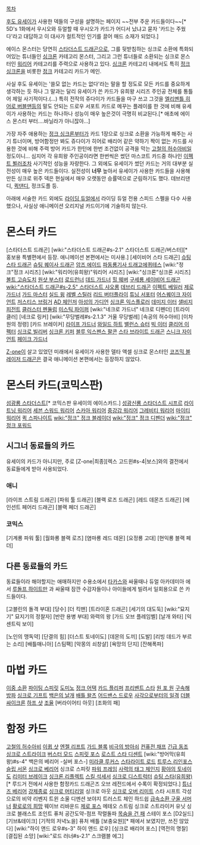[[목차]]

[[후도 유세이]]가 사용한 덱들의 구성을 설명하는 페이지 ~~전부 주운 카드들이다~~[* 5D's 1화에서 우시오와 듀얼할 때 우시오가 카드가 어디서 났냐고 묻자 '카드는 주웠다'라고 대답하고 이 대사가 컬트적인 인기를 끌어 매드 소재가 되었다.]

에이스 몬스터는 당연히 [[스타더스트 드래곤]]으로, 그를 뒷받침하는 싱크로 소환에 특화되어있는 튜너들인 [[싱크론]] 카테고리 몬스터, 그리고 그런 튜너들로 소환되는 싱크로 몬스터인 [[워리어]] 카테고리를 주력으로 사용하고 있다. [[싱크론]] 카테고리 내에서도 특히 [[정크 싱크론]]을 비롯한 [[정크]] 카테고리 카드가 메인. 

사실 후도 유세이는 '쓸모 없는 카드는 없다'라는 말을 할 정도로 모든 카드를 중요하게 생각하는 듯 하나 그 말과는 달리 유세이가 쓴 카드가 유희왕 시리즈 주인공 전체를 통틀어 제일 사기적이다.(...) 특히 전작의 쥬다이가 카드들을 마구 쓰고 그것을 [[엘리멘틀 히어로 버블맨]]등의 말도 안되는 드로우 서포트 카드로 메꾸는 플레이를 한 것에 비해 유세이가 사용하는 카드는 하나하나 성능이 매우 높은것이 극명히 비교된다.[* 애초에 에이스 몬스터 부터....바닐라가 아니잖아...]

가장 자주 애용하는 [[정크 싱크론]]부터가 카드 1장으로 싱크로 소환을 가능하게 해주는 사기 튜너이며, 방어함정만 봐도 쥬다이가 히어로 배리어 같은 약하기 짝이 없는 카드를 사용한 것에 비해 주력 방어 카드가 한턴에 한번 조건없이 공격을 막는 [[고철의 허수아비]]일 정도이니... 심지어 각 유희왕 주인공이라면 한번씩은 썼던 마스코트 카드중 하나인 [[이펙트 뵐러]]조차 사기적인 성능을 자랑한다. 그 외에도 유세이가 썼던 카드는 거의 대부분 실전성이 매우 높은 카드들이다. 실전성이 '''너무''' 높아서 유세이가 사용한 카드들을 사용해 만든 싱크로 위주 덱은 현실에서 매우 오랫동안 승률덱으로 군림하기도 했다. 데브리댄디, [[퀵댄디]], 정크도플 등.

아래에 서술한 카드 외에도 [[라이딩 듀얼]]에서 라이딩 듀얼 전용 스피드 스펠을 다수 사용했으나, 사실상 애니메이션 오리지널 카드이기에 기술하지 않는다.

= 몬스터 카드 =
[스타더스트 드래곤]
[wiki:"스타더스트 드래곤#s-2.1" 스타더스트 드래곤/버스터][* 홍보용 특별편에서 등장. 애니메이션 본편에서는 미사용.]
[세이비어 스타 드래곤]
[[슈팅 스타 드래곤]]
[[슈팅 퀘이사 드래곤]]
[[암즈 에이드]]
[[파동룡기사 드래고에퀴테스]]
[wiki:"정크"정크 시리즈]
[wiki:"워리어(유희왕)"워리어 시리즈]
[wiki:"싱크론"싱크론 시리즈]
[[볼트 고슴도치]]
[[원샷 부스터]]
[[로드런너]]
[[데드 가드너]]
[[힐 웨버]]
[[구세룡 세이비어 드래곤]]
[[wiki:"스타더스트 드래곤#s-2.5" 스타더스트 샤오롱]]
[[데브리 드래곤]]
[[이펙트 베일러]]
[[제로 가드너]]
[[가드 마스터]]
[[실드 윙]]
[[레벨 스틸러]]
[[리드 버터플라이]]
[[튜닝 서포터]]
[[어스퀘이크 자이언트]]
[[저스티스 브링거]]
[[AD 체인저]]
[[아성의 가디언]]
[[싱크론 익스플로러]]
[[데미지 이터]]
[[샐비지 피전트]]
[[클러스터 펜듈럼]]
[[미스틱 파이퍼]]
[wiki:"네크로 가드너" 네크로 디펜더]
[트라이클러]
[네크로 링커]
[wiki:"무당벌레#s-2.1.3" 거울 무당벌레]
[속공의 허수아비]
[이차원의 정령]
[카드 브레이커]
[[라이프 가드너]]
[[와일드 하트]]
[[밸런스 슈터]]
[[빅 이터]]
[[클리어 이펙터]]
[[싱크로 빌리버]]
[[싱크론 키퍼]]
[[블루 익스펜스 팔콘]]
[[스타 브라이트 드래곤]]
[[스니크 자이언트]]
[[페이크 가드너]]

[[Z-one]]이 살고 있었던 미래에서 유세이가 사용한 델타 액셀 싱크로 몬스터인 [[코즈믹 블레이저 드래곤]]은 결국 애니메이션 본편에서는 등장하지 않았다.
= 몬스터 카드(코믹스판) =
[[섬광룡 스타더스트]][* 코믹스판 유세이의 에이스카드.]
[[성광신룡 스타더스트 시프르]]
[[라이트닝 워리어]]
[[세븐 스워드 워리어]]
[[스카아 워리어]]
[[중강갑 워리어]]
[[그레비티 워리어]]
[[마이티 워리어]]
[[퀵 스파나이트]]
[[wiki:"정크" 정크 블레이더]]
[[wiki:"정크" 정크 디펜더]]
[[wiki:"정크" 정크 포워드]]
== 시그너 동료들의 카드 ==
유세이의 카드가 아니지만, 주로 [Z-one|최종][렉스 고드윈#s-4|보스]와의 결전에서 동료들에게 받아 사용되었다.

=== 애니 ===
[라이프 스트림 드래곤]
[파워 툴 드래곤]
[블랙 로즈 드래곤]
[레드 데몬즈 드래곤]
[에인션트 페어리 드래곤] 
[블랙 페더 드래곤]

=== 코믹스 ===
[기계룡 파워 툴]
[월화룡 블랙 로즈]
[염마룡 레드 데몬]
[요정룡 고대]
[현익룡 블랙 페더]

== 다른 동료들의 카드 ==
동료들이라 해야할지는 애매하지만 수용소에서 [[타카스]]와 싸울때나 듀얼 아카데미아 에서 [[루돌프 하이트만]] 과 싸울때 잠깐 수감자들이나 아이들에게 빌려서 일회용으로 쓴 카드들이다.

[고블린의 돌격 부대]
[당수]
[더 킥맨]
[트라이혼 드래곤]
[세기의 대도둑]
[wiki:"묘지기" 묘지기의 정찰자]
[반란 용병 부대]
와력의 왕
[가드 오브 플레임벨]
[날개 와타]
[익센트릭 보이]

[노인의 맹독약]
[단결의 힘]
[더스트 토네이도]
[데몬의 도끼]
[도발]
[리빙 데드가 부르는 소리]
[배틀매니아]
[스팀팩]
[악몽의 쇠창살]
[욕망의 단지]
[잔해폭파]

= 마법 카드 =
[[이중 소환]]
[[파이팅 스피릿]]
[[도미노]]
[[정크 어택]]
[[카드 플리퍼]]
[[프리벤트 스타]]
[[원 포 원]]
[[구속해방파]]
[[싱크로 기프트]]
[[백은의 날개]]
[[배틀 왈츠]]
[[어드밴스 드로우]]
[[사각으로부터의 일격]]
[[더블 싸이크론]]
[[하프 샷]]
[[조율]]
[버라이어티 아웃]
[조화의 패]

= 함정 카드 =
[[고철의 허수아비]]
[[이큅 샷]]
[[엔젤 리프트]]
[[가드 블록]]
[[비극의 방아쇠]]
[[컨퓨전 채프]]
[[긴급 동조]]
[[싱크로 스트라이크]]
[[버스터 모드]]
[[스피릿 포스]]
[[로스트 스타 디센트]]
[wiki:"방어막(유희왕)#s-4" 백은의 베리어 -실버 포스-]
[[미라클 루커스]]
[[스타라이트 로드]]
[[트루스 리인포스]]
[[슬립 서몬]]
[[싱크로 베리어]]
싱크로 스피릿
[[파워 프레임]]
[[사력의 태그 체인지]]
[[황야의 토네이도]]
[[리미터 브레이크]]
[[싱크론 리플렉트]]
[[스킬 석세서]]
[[싱크로 디스트럭터]]
[[슈팅 스타(유희왕)]][* 루드거 전에서 사용한 함정카드 드래곤즈 오브 레전드에서 수록이 확정되었다.]
[[튜너즈 베리어]]
[[강제종료]]
[[싱크로 머티리얼]]
싱크로 아웃
[[싱크로 오버 리미트]]
스타 시프트
각성으로의 비약
리벤지 트윈 소울
디멘션 보야지
트러스트 체인
하드쉽
[[급속소환 구울 서머너]]
[[활로로의 희망]]
웨이브 리바운드
[[제로 포스]]
메테오 스트림
싱크로 스트라이커 유닛
싱크로 블래스트
조인트 퓨처
공간도약-점프
작렬돌파
[[목숨을 건 패]]
스테이 포스
[D2실드]
[기브&테이크]
[기적의 저녁노을]
퓨처 배틀
[보충요원][* 패에서 보였지만, 쓰진 않았다]
[wiki:"하이 앤드 로우#s-3" 하이 앤드 로우]
[싱크로 배리어 포스]
[역전의 명찰]
[결집된 소망]
[wiki:"로드 러너#s-2.1" 스크램블 에그]
